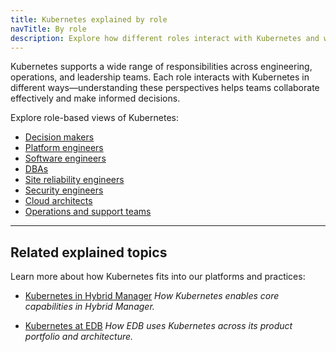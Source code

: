 ```yaml
---
title: Kubernetes explained by role
navTitle: By role
description: Explore how different roles interact with Kubernetes and what they care about in cloud-native platforms.
---
```



Kubernetes supports a wide range of responsibilities across engineering, operations, and leadership teams.
Each role interacts with Kubernetes in different ways—understanding these perspectives helps teams collaborate effectively and make informed decisions.

Explore role-based views of Kubernetes:

-   [Decision makers](./decision-makers)
-   [Platform engineers](./platform-engineers)
-   [Software engineers](./software-engineers)
-   [DBAs](./dbas)
-   [Site reliability engineers](./sres)
-   [Security engineers](./security-engineers)
-   [Cloud architects](./cloud-architects)
-   [Operations and support teams](./operations-support)

* * *

## Related explained topics

Learn more about how Kubernetes fits into our platforms and practices:

-   [Kubernetes in Hybrid Manager](/portal/kubernetes/learn/explained/k8s-in-hybrid-manager/)
    *How Kubernetes enables core capabilities in Hybrid Manager.*

-   [Kubernetes at EDB](../k8s-at-edb)
    *How EDB uses Kubernetes across its product portfolio and architecture.*
